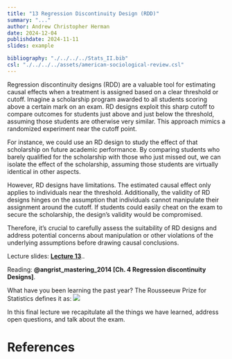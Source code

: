 ```yaml
---
title: "13 Regression Discontinuity Design (RDD)"
summary: "..."
author: Andrew Christopher Herman
date: 2024-12-04
publishdate: 2024-11-11
slides: example

bibliography: "./../../../Stats_II.bib"
csl: "./../../../assets/american-sociological-review.csl"
---
```


Regression discontinuity designs (RDD) are a valuable tool for estimating causal effects when a treatment is assigned based on a clear threshold or cutoff. Imagine a scholarship program awarded to all students scoring above a certain mark on an exam. RD designs exploit this sharp cutoff to compare outcomes for students just above and just below the threshold, assuming those students are otherwise very similar. This approach mimics a randomized experiment near the cutoff point.

For instance, we could use an RD design to study the effect of that scholarship on future academic performance. By comparing students who barely qualified for the scholarship with those who just missed out, we can isolate the effect of the scholarship, assuming those students are virtually identical in other aspects.

However, RD designs have limitations. The estimated causal effect only applies to individuals near the threshold. Additionally, the validity of RD designs hinges on the assumption that individuals cannot manipulate their assignment around the cutoff. If students could easily cheat on the exam to secure the scholarship, the design's validity would be compromised.

Therefore, it's crucial to carefully assess the suitability of RD designs and address potential concerns about manipulation or other violations of the underlying assumptions before drawing causal conclusions.

Lecture slides: [**Lecture 13**](/Lectures/13-RegDD/13-RegDD.html)..

Reading: **@angrist_mastering_2014[Ch. 4 Regression discontinuity Designs]**.

What have you been learning the past year? The Rousseeuw Prize for Statistics defines it as:
![](https://discourse.datamethods.org/uploads/default/original/2X/1/19805845382993f6acfeae23272da8a84b5a66ec.png)


In this final lecture we recapitulate all the things we have learned, address open questions, and talk about the exam.

# References
